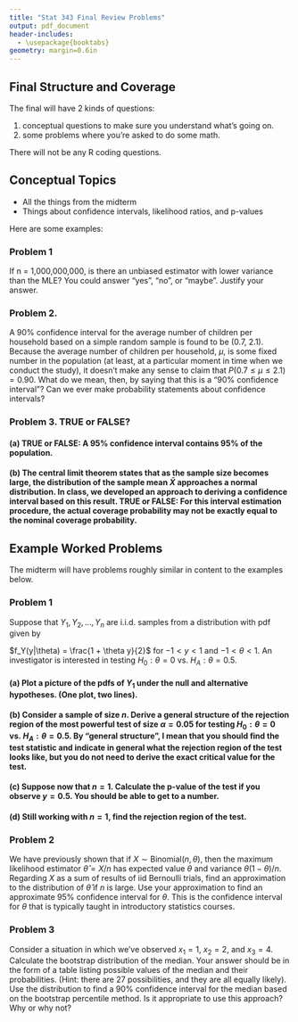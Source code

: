 ```yaml
---
title: "Stat 343 Final Review Problems"
output: pdf_document
header-includes:
  - \usepackage{booktabs}
geometry: margin=0.6in
---
```


\def\simiid{\stackrel{{\mbox{\text{\tiny i.i.d.}}}}{\sim}}

## Final Structure and Coverage

The final will have 2 kinds of questions:

1) conceptual questions to make sure you understand what's going on.
2) some problems where you're asked to do some math.

There will not be any R coding questions.

## Conceptual Topics

 * All the things from the midterm
 * Things about confidence intervals, likelihood ratios, and p-values

Here are some examples:

### Problem 1

If n = 1,000,000,000, is there an unbiased estimator with lower variance than the MLE?  You could answer "yes", "no", or "maybe".  Justify your answer.

\vspace{5cm}

### Problem 2.

A 90% confidence interval for the average number of children per household based on a simple random sample is found to be (0.7, 2.1).  Because the average number of children per household, $\mu$, is some fixed number in the population (at least, at a particular moment in time when we conduct the study), it doesn't make any sense to claim that $P(0.7 \leq \mu \leq 2.1) = 0.90$.  What do we mean, then, by saying that this is a "90% confidence interval"?  Can we ever make probability statements about confidence intervals?

\newpage

### Problem 3. TRUE or FALSE?

#### (a) TRUE or FALSE: A 95% confidence interval contains 95% of the population.

\vspace{3cm}

#### (b) The central limit theorem states that as the sample size becomes large, the distribution of the sample mean $\bar{X}$ approaches a normal distribution. In class, we developed an approach to deriving a confidence interval based on this result.  TRUE or FALSE: For this interval estimation procedure, the actual coverage probability may not be exactly equal to the nominal coverage probability.

\vspace{3cm}


\newpage

## Example Worked Problems

The midterm will have problems roughly similar in content to the examples below.

### Problem 1

Suppose that $Y_1, Y_2, \ldots, Y_n$ are i.i.d. samples from a distribution with pdf given by

$f_Y(y|\theta) = \frac{1 + \theta y}{2}$ for $-1 < y < 1$ and $-1 < \theta < 1$.  An investigator is interested in testing $H_0: \theta = 0$ vs. $H_A: \theta = 0.5$.

#### (a) Plot a picture of the pdfs of $Y_1$ under the null and alternative hypotheses.  (One plot, two lines).

#### (b) Consider a sample of size $n$. Derive a general structure of the rejection region of the most powerful test of size $\alpha = 0.05$ for testing $H_0: \theta = 0$ vs. $H_A: \theta = 0.5$. By "general structure", I mean that you should find the test statistic and indicate in general what the rejection region of the test looks like, but you do not need to derive the exact critical value for the test.

#### (c) Suppose now that $n = 1$. Calculate the p-value of the test if you observe $y = 0.5$.  You should be able to get to a number.

#### (d) Still working with $n = 1$, find the rejection region of the test.



### Problem 2

We have previously shown that if $X \sim \text{Binomial}(n, \theta)$, then the maximum likelihood estimator $\hat{\theta} = X/n$ has expected value $\theta$ and variance $\theta (1 - \theta)/n$.  Regarding $X$ as a sum of results of iid Bernoulli trials, find an approximation to the distribution of $\hat{\theta}$ if $n$ is large.  Use your approximation to find an approximate 95% confidence interval for $\theta$.  This is the confidence interval for $\theta$ that is typically taught in introductory statistics courses.

### Problem 3

Consider a situation in which we've observed $x_1 = 1$, $x_2 = 2$, and $x_3 = 4$.  Calculate the bootstrap distribution of the median.  Your answer should be in the form of a table listing possible values of the median and their probabilities.  (Hint: there are 27 possibilities, and they are all equally likely).  Use the distribution to find a 90% confidence interval for the median based on the bootstrap percentile method.  Is it appropriate to use this approach?  Why or why not?

